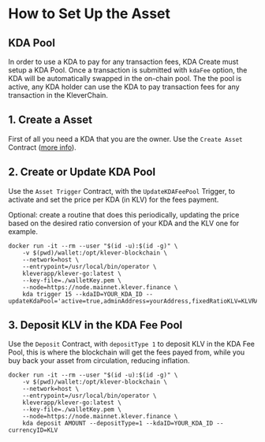 # How to Set Up the Asset

## KDA Pool

In order to use a KDA to pay for any transaction fees, KDA Create must setup a KDA Pool. Once a transaction is submitted with `kdaFee` option, the KDA will be automatically swapped in the on-chain pool. The the pool is active, any KDA holder can use the KDA to pay transaction fees for any transaction in the KleverChain.

##  1. Create a Asset

First of all you need a KDA that you are the owner. Use the `Create Asset` Contract ([more info](https://app.gitbook.com/o/-MhOOdjn5Z5cRwUc4juT/s/-MhOOqqi00w4Kmd3lNcs/~/changes/120/about-our-technology/klv-and-k-tokens/create-a-kda)).

## 2. Create or Update KDA Pool

Use the `Asset Trigger` Contract, with the `UpdateKDAFeePool` Trigger, to activate and set the price per KDA (in KLV) for the fees payment.

Optional: create a routine that does this periodically, updating the price based on the desired ratio conversion of your KDA and the KLV one for example.

```undefined
docker run -it --rm --user "$(id -u):$(id -g)" \
    -v $(pwd)/wallet:/opt/klever-blockchain \
    --network=host \
    --entrypoint=/usr/local/bin/operator \
    kleverapp/klever-go:latest \
    --key-file=./walletKey.pem \
    --node=https://node.mainnet.klever.finance \
    kda trigger 15 --kdaID=YOUR_KDA_ID --updateKdaPool='active=true,adminAddress=yourAddress,fixedRatioKLV=KLVRATIO,fixedRatioKDA=KDARATIO'
```

## 3. Deposit KLV in the KDA Fee Pool

Use the `Deposit` Contract, with `depositType 1` to deposit KLV in the KDA Fee Pool, this is where the blockchain will get the fees payed from, while you buy back your asset from circulation, reducing inflation.

```undefined
docker run -it --rm --user "$(id -u):$(id -g)" \
    -v $(pwd)/wallet:/opt/klever-blockchain \
    --network=host \
    --entrypoint=/usr/local/bin/operator \
    kleverapp/klever-go:latest \
    --key-file=./walletKey.pem \
    --node=https://node.mainnet.klever.finance \
    kda deposit AMOUNT --depositType=1 --kdaID=YOUR_KDA_ID --currencyID=KLV
```

